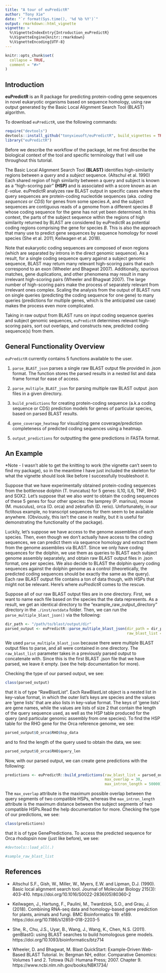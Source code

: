 ```yaml
---
title: "A tour of euPredictR"
author: "Tony Xie"
date: "`r format(Sys.time(), '%d %b %Y')`"
output: rmarkdown::html_vignette
vignette: >
  %\VignetteIndexEntry{Introduction_euPredictR}
  %\VignetteEngine{knitr::rmarkdown}
  %\VignetteEncoding{UTF-8}
---
```


```r
knitr::opts_chunk$set(
  collapse = TRUE,
  comment = "#>"
)
```



## Introduction

**euPredictR** is an R package for predicting protein-coding gene sequences in novel eukaryotic organisms based on sequence homology, using raw output generated by the Basic Local Alignment Search Tool (BLAST) algorithm.

To download `euPredictR`, use the following commands:

``` r
require("devtools")
devtools::install_github("tonyxieuoft/euPredictR", build_vignettes = TRUE)
library("euPredictR")
```

Before we describe the workflow of the package, let me first describe the biological context of the tool and specific terminology that I will use throughout this tutorial. 

The Basic Local Alignment Search Tool **(BLAST)** identifies high-similarity regions between a
_query_ and a _subject_ sequence. (Altschul et al. 1990) Each shared region of high similarity
between a query and subject is known as a “high-scoring pair” **(HSP)** and is associated with a
score known as an _E-value_. euPredictR analyzes raw BLAST output in specific cases where the
query sequences are protein-coding nucleotide sequences (aka. _coding sequences_ or _CDS_) for
genes from some species _A_, and the subject sequences are contiguous reads of a genome from
a different species _B_ whose coding sequence for the gene has not yet been determined. In this
context, the parts of the subject sequence within the regions of high similarity returned by
BLAST are considered by euPredictR as potential coding regions comprising the gene for
species _B_. This is also the approach that many use to predict gene sequences by sequence
homology for novel species (She et al. 2011; Keilwagen et al. 2018).

Note that eukaryotic coding sequences are composed of exon regions (which are separated by
introns in the direct genomic sequence). As a result, for a single coding sequence query against
a subject genomic sequence, BLAST may return many relevant high-scoring pairs that each
correspond to an exon (Wheeler and Bhagwat 2007). Additionally, spurious matches, gene
duplications, and other phenomena may result in many irrelevant high-scoring pairs (Wheeler
and Bhagwat 2007). The large number of high-scoring pairs make the process of separately
relevant from irrelevant ones complex. Scaling the analysis from the output of BLAST runs on
single queries (predicting the coding sequence for one gene) to many queries (predictions for
multiple genes, which is the anticipated use case) makes the process even more complicated.

Taking in raw output from BLAST runs on input coding sequence queries and subject genomic
sequences, `euPredictR` determines relevant high-scoring pairs, sort out overlaps, and constructs new, predicted coding sequence(s) from them.


## General Functionality Overview


`euPredictR` currently contains 5 functions available to the user.

1.   `parse_BLAST_json` parses a single raw BLAST output file provided 
in .json format. The function stores the parsed results in a nested list and data frame format for ease of access.

2.   `parse_multiple_BLAST_json` for parsing multiple raw BLAST output 
.json files in a given directory.

3.   `build_predictions` for creating protein-coding sequence (a.k.a coding sequence or CDS) prediction models for genes of particular species, based on parsed BLAST results. 

4.   `gene_coverage_heatmap` for visualizing gene coverage/prediction 
completeness of predicted coding sequences using a heatmap. 

5.   `output_predictions` for outputting the gene predictions in FASTA 
format.


## An Example

*Note - I wasn't able to get the knitting to work (the vignette can't seem to find my package), so in the meantime I have just included the skeleton for what the vignette should look like before I successfully troubleshoot it. 

Suppose that we have experimentally obtained protein-coding sequences from the bottlenose dolphin (T. truncatus) for 5 genes: IL10, IL6, TNF, RHO and SOX2. Let's suppose that we also _want_ to obtain the coding sequences of these 5 genes for four other species: the lamprey (P. marinus), mouse (M. musculus), orca (O. orca) and zebrafish (D. rerio). Unfortunately, in our fictitous example, no transcript sequences for them seem to be available anywhere. (Obviously, this isn't the case in reality, but it is useful for demonstrating the functionality of the package).

Luckily, let's suppose we have access to the genome assemblies of each species. Then, even though we don't actually have access to the coding sequences, we can predict them via sequence homology and extract them from the genome assemblies via BLAST. Since we only have coding sequences for the dolphin, we use them as queries to BLAST each subject genome assembly separately, and obtain raw BLAST output files in .json format, one per species. We also decide to BLAST the dolphin query coding sequences against the dolphin genome as a control (theoretically, the predicted coding sequences should be exactly the same as the query). Each raw BLAST output file contains a ton of data though, with HSPs that might not be relevant. Here's where *euPredictR* comes to the rescue.

Suppose all of our raw BLAST output files are in one directory. First, we want to name each file based on the species that the data represents. As a result, we get an identical directory to the "example_raw_output_directory" directory in the `./inst/extdata` folder. Then, we can run the `parse_multiple_blast_json()` via the following:

```r
dir_path <- "/path/to/blast/output/dir"
parsed_output <- euPredictR::parse_multiple_blast_json(dir_path = dir_path, 
                                                       raw_blast_list = NULL)
```

We used `parse_multiple_blast_json` because there were multiple BLAST output files to parse, and all were contained in one directory. The `raw_blast_list` parameter takes in a previously parsed output to concatenate with. Since this is the first BLAST .json file that we have parsed, we leave it empty. (see the help documentation for more).

Checking the type of our parsed output, we see:
```r
class(parsed_output)
```
that it is of type "RawBlastList". Each RawBlastList object is a nested list in key-value format, in which the outer list's keys are species and the values are 'gene lists' that are also lists in key-value format. The keys of 'gene lists' are gene names, while the values are lists of size 2 that contain the length of the query sequence used, as well as the HSP table produced for the query (and particular genomic assembly from one species). To find the HSP table for the RHO gene for the Orca reference genome, we see:
```r
parsed_output$O_orca$RHO$hsp_data
```
and to find the length of the query used to obtain the data, we see:
```r
parsed_output$O_orca$RHO$query_len
```
Now, with our parsed output, we can create gene predictions with the following:
```r
predictions <- euPredictR::build_predictions(raw_blast_list = parsed_output,
                                             max_overlap = 30,
                                             max_intron_length = 50000)
```
The `max_overlap` attribute is the maximum possible overlap between the query segments of two compatible HSPs, whereas the `max_intron_length` attribute is the maximum distance between the subject segments of two compatible HSPs.Read the help documentation for more. Checking the type of our predictions, we see:
```r
class(predictions)
```
that it is of type GenePredictions. To access the predicted sequence for Orca rhodopsin now (just like before), we see:







```r
#devtools::load_all(.)
```

```r
#sample_raw_blast_list

```


## References

* Altschul S.F., Gish, W., Miller, W., Myers, E.W. and Lipman, D.J. (1990). Basic local alignment
search tool. Journal of Molecular Biology 215(3): 403-410.
https://doi.org/10.1016/S0022-2836(05)80360-2

* Keilwagen, J., Hartung, F., Paulini, M., Twardziok, S.O., and Grau, J. (2018). Combining
RNA-seq data and homology-based gene prediction for plants, animals and fungi. BMC
Bioinformatics 19: e189. https://doi.org/10.1186/s12859-018-2203-5

* She, R., Chu, J.S., Uyar, B., Wang, J., Wang, K., Chen, N.S. (2011). genBlastG: using BLAST
searches to build homologous gene models. https://doi.org/10.1093/bioinformatics/btz714

* Wheeler, D. and Bhagwat, M. Blast QuickStart: Example-Driven Web-Based BLAST Tutorial. In:
Bergman NH, editor. Comparative Genomics: Volumes 1 and 2. Totowa (NJ): Humana Press; 2007. Chapter 9. https://www.ncbi.nlm.nih.gov/books/NBK1734/






